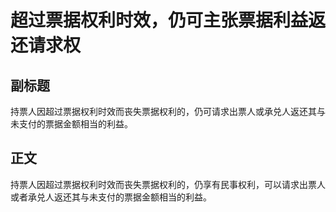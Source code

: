# 超过票据权利时效，仍可主张票据利益返还请求权
## 副标题
持票人因超过票据权利时效而丧失票据权利的，仍可请求出票人或承兑人返还其与未支付的票据金额相当的利益。
## 正文
持票人因超过票据权利时效而丧失票据权利的，仍享有民事权利，可以请求出票人或者承兑人返还其与未支付的票据金额相当的利益。
